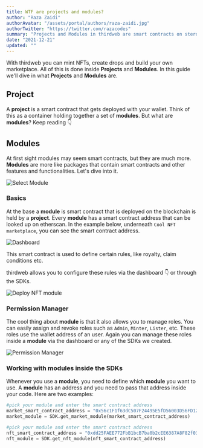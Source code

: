 ```yaml
---
title: WTF are projects and modules?
author: "Raza Zaidi"
authorAvatar: "/assets/portal/authors/raza-zaidi.jpg"
authorTwitter: "https://twitter.com/razacodes"
summary: "Projects and Modules in thirdweb are smart contracts on steroids"
date: "2021-12-21"
updated: ""
---
```


With thirdweb you can mint NFTs, create drops and build your own marketplace. All of this is done inside **Projects** and **Modules**. In this guide we'll dive in what **Projects** and **Modules** are.

## Project

A **project** is a smart contract that gets deployed with your wallet. Think of this as a container holding together a set of **modules**. But what are **modules**? Keep reading 👇

## Modules

At first sight modules may seem smart contracts, but they are much more. **Modules** are more like packages that contain smart contracts and other features and functionalities. Let's dive into it.

![Select Module](/assets/portal/learn/wtf-are-projects-and-modules/select-module.png)

### Basics

At the base a **module** is smart contract that is deployed on the blockchain is held by a **project**. Every **module** has a smart contract address that can be looked up on etherscan. In the example below, underneath `Cool NFT marketplace`, you can see the smart contract address. 

![Dashboard](/assets/portal/learn/wtf-are-projects-and-modules/dashboard.png)

This smart contract is used to define certain rules, like royalty, claim conditions etc.

thirdweb allows you to configure these rules via the dashboard 👇 or through the SDKs.

![Deploy NFT module](/assets/portal/learn/wtf-are-projects-and-modules/deploy-nft-module.png)

### Permission Manager

The cool thing about **module** is that it also allows you to manage roles. You can easily assign and revoke roles such as `Admin`, `Minter`, `Lister`, etc. These roles use the wallet address of an user. Again you can manage these roles inside a **module** via the dashboard or any of the SDKs we created.

![Permission Manager](/assets/portal/learn/wtf-are-projects-and-modules/permission-manager.png)

### Working with modules inside the SDKs

Whenever you use a **module**, you need to define which **module** you want to use. A **module** has an address and you need to pass that address inside your code. Here are two examples:

```python
#pick your module and enter the smart contract address
market_smart_contract_address = "0x56c1F1f63dC507F24495E5fD56003D56FD12A7F9"
market_module = SDK.get_market_module(market_smart_contract_address)

#pick your module and enter the smart contract address
nft_smart_contract_address = "0xdd25FAEE772FbB1bcB7ba0b2cEE6387A8F82f032"
nft_module = SDK.get_nft_module(nft_smart_contract_address)

```


<MdxNavigation>
  <MdxNavigationItem
    href="/portal/learn"
    title="Getting Started"
  />
  <MdxNavigationItem
    href="/portal/learn/projects"
    title="Projects"
    next
  />
</MdxNavigation>